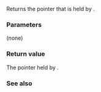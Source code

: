{{cpp/memory/auto_ptr/title|get}}
{{cpp/memory/auto_ptr/navbar}}
{{dcl begin}}
{{dcl | deprecated=c++11 | removed=c++17 | 
T* get() const throw();
}}
{{dcl end}}

Returns the pointer that is held by {{c|*this}}.

===Parameters===
(none)

===Return value===
The pointer held by {{c|*this}}.

===See also===
{{dsc begin}}
{{dsc inc | cpp/memory/auto_ptr/dsc operator*}}
{{dsc end}}

{{langlinks|es|ja|ru|zh}}